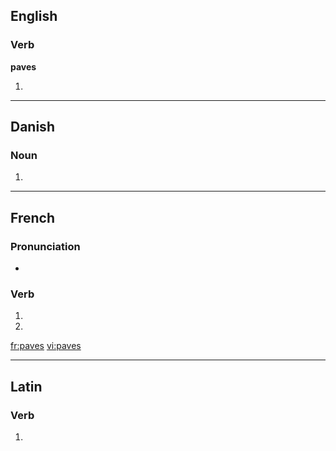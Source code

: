 {{also|pavés}}
==English==

===Verb===
'''paves'''

# {{third-person singular of|[[pave]]}}

----

==Danish==

===Noun===
{{infl|da|noun form|g=c}}

# {{form of|genitive singular indefinite|pave|lang=Danish}}

----

==French==

===Pronunciation===
* {{IPA|lang=fr|/pav/}}

===Verb===
{{fr-verb-form}}

# {{conjugation of|paver||2|s|pres|ind|lang=fr}}
# {{conjugation of|paver||2|s|pres|sub|lang=fr}}

[[fr:paves]]
[[vi:paves]]

----
==Latin==

===Verb===
{{la-verb-form|pavēs}}

# {{conjugation of|paveo|paveō|2|s|pres|act|ind|lang=la}}
{{count page|[[Wiktionary:Page count]]}}
{{rfc-auto}}